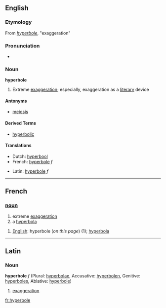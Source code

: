 ==English==
===Etymology===
From {{L.}} ''[[hyperbole#Latin|hyperbole]]'', "exaggeration"
===Pronunciation===
*{{audio|en-us-hyperbole.ogg|Audio (US)}}

===Noun===
'''hyperbole'''
# Extreme [[exaggeration]]; especially, exaggeration as a [[literary]] device

====Antonyms====
* [[meiosis]]
====Derived Terms====
*[[hyperbolic]]
====Translations====
{{top}}
*Dutch: [[hyperbool]]
*French: [[hyperbole#French|hyperbole]] ''f''
{{mid}}
*Latin: [[hyperbole#Latin|hyperbole]] ''f''
{{bottom}}
----

==French==
===[[noun]]===
#extreme [[exaggeration]]
#a [[hyperbola]]

#[[English]]: hyperbole (''on this page'') (1); [[hyperbola]]
----
==Latin==
===Noun===
'''hyperbole''' ''f'' (Plural: [[hyperbolae]], Accusative: [[hyperbolen]], Genitive: [[hyperboles]], Ablative: [[hyperbole]])

#[[exaggeration]]
[[fr:hyperbole]]